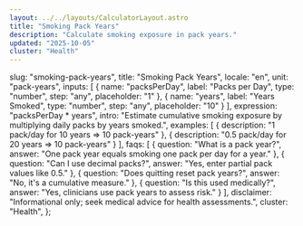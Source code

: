 ```yaml
---
layout: ../../layouts/CalculatorLayout.astro
title: "Smoking Pack Years"
description: "Calculate smoking exposure in pack years."
updated: "2025-10-05"
cluster: "Health"
---
```



  slug: "smoking-pack-years",
  title: "Smoking Pack Years",
  locale: "en",
  unit: "pack-years",
  inputs: [
    { name: "packsPerDay", label: "Packs per Day", type: "number", step: "any", placeholder: "1" },
    { name: "years", label: "Years Smoked", type: "number", step: "any", placeholder: "10" }
  ],
  expression: "packsPerDay * years",
  intro: "Estimate cumulative smoking exposure by multiplying daily packs by years smoked.",
  examples: [
    { description: "1 pack/day for 10 years ⇒ 10 pack-years" },
    { description: "0.5 pack/day for 20 years ⇒ 10 pack-years" }
  ],
  faqs: [
    { question: "What is a pack year?", answer: "One pack year equals smoking one pack per day for a year." },
    { question: "Can I use decimal packs?", answer: "Yes, enter partial pack values like 0.5." },
    { question: "Does quitting reset pack years?", answer: "No, it's a cumulative measure." },
    { question: "Is this used medically?", answer: "Yes, clinicians use pack years to assess risk." }
  ],
  disclaimer: "Informational only; seek medical advice for health assessments.",
  cluster: "Health",
};

<Calculator schema={schema} />

